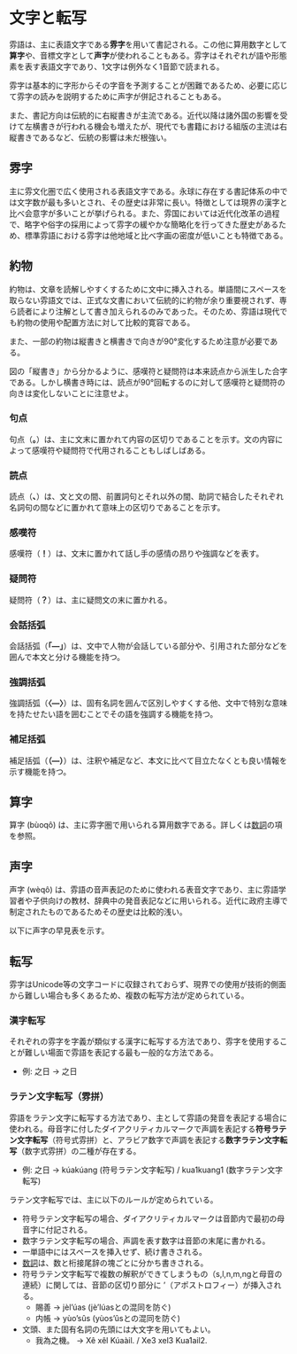 
# 文字と転写

雰語は、主に表語文字である**雰字**を用いて書記される。この他に算用数字として**算字**や、音標文字として**声字**が使われることもある。雰字はそれぞれが語や形態素を表す表語文字であり、1文字は例外なく1音節で読まれる。

雰字は基本的に字形からその字音を予測することが困難であるため、必要に応じて雰字の読みを説明するために声字が併記されることもある。

また、書記方向は伝統的に右縦書きが主流である。近代以降は諸外国の影響を受けて左横書きが行われる機会も増えたが、現代でも書籍における組版の主流は右縦書きであるなど、伝統の影響は未だ根強い。

## 雰字

主に雰文化圏で広く使用される表語文字である。永球に存在する書記体系の中では文字数が最も多いとされ、その歴史は非常に長い。特徴としては現界の漢字と比べ会意字が多いことが挙げられる。また、雰国においては近代化改革の過程で、略字や俗字の採用によって雰字の緩やかな簡略化を行ってきた歴史があるため、標準雰語における雰字は他地域と比べ字画の密度が低いことも特徴である。

## 約物

約物は、文章を読解しやすくするために文中に挿入される。単語間にスペースを取らない雰語文では、正式な文書において伝統的に約物が余り重要視されず、専ら読者により注解として書き加えられるのみであった。そのため、雰語は現代でも約物の使用や配置方法に対して比較的寛容である。

また、一部の約物は縦書きと横書きで向きが90°変化するため注意が必要である。

<ScrollableImg src="/phun-grammar/marks.png" height={300}/>

図の「縦書き」から分かるように、感嘆符と疑問符は本来読点から派生した合字である。しかし横書き時には、読点が90°回転するのに対して感嘆符と疑問符の向きは変化しないことに注意せよ。

### 句点

句点（<PText>**。**</PText>）は、主に文末に置かれて内容の区切りであることを示す。文の内容によって感嘆符や疑問符で代用されることもしばしばある。

### 読点

読点（<PText>**、**</PText>）は、文と文の間、前置詞句とそれ以外の間、助詞で結合したそれぞれ名詞句の間などに置かれて意味上の区切りであることを示す。

### 感嘆符

感嘆符（<PText>**！**</PText>）は、文末に置かれて話し手の感情の昂りや強調などを表す。

### 疑問符

疑問符（<PText>**？**</PText>）は、主に疑問文の末に置かれる。

### 会話括弧

会話括弧（<PText>**「―」**</PText>）は、文中で人物が会話している部分や、引用された部分などを囲んで本文と分ける機能を持つ。

### 強調括弧

強調括弧（<PText>**〈―〉**</PText>）は、固有名詞を囲んで区別しやすくする他、文中で特別な意味を持たせたい語を囲むことでその語を強調する機能を持つ。

### 補足括弧

補足括弧（<PText>**（―）**</PText>）は、注釈や補足など、本文に比べて目立たなくとも良い情報を示す機能を持つ。

## 算字

算字 (<PText>bùoqô</PText>) は、主に雰字圏で用いられる算用数字である。詳しくは[数詞](./08)の項を参照。

## 声字

声字 (<PText>wèqô</PText>) は、雰語の音声表記のために使われる表音文字であり、主に雰語学習者や子供向けの教材、辞典中の発音表記などに用いられる。近代に政府主導で制定されたものであるためその歴史は比較的浅い。

以下に声字の早見表を示す。

<ScrollableImg src="/phun-grammar/weqo.png" height={700}/>

## 転写

雰字はUnicode等の文字コードに収録されておらず、現界での使用が技術的側面から難しい場合も多くあるため、複数の転写方法が定められている。

### 漢字転写

それぞれの雰字を字義が類似する漢字に転写する方法であり、雰字を使用することが難しい場面で雰語を表記する最も一般的な方法である。

- 例: <span className="phun">之日</span> → <PText>之日</PText>

### ラテン文字転写（雰拼）

雰語をラテン文字に転写する方法であり、主として雰語の発音を表記する場合に使われる。母音字に付したダイアクリティカルマークで声調を表記する**符号ラテン文字転写**（符号式雰拼）と、アラビア数字で声調を表記する**数字ラテン文字転写**（数字式雰拼）の二種が存在する。

- 例: <span className="phun">之日</span> → <PText>kúakúang</PText> (符号ラテン文字転写) / <PText>kua1kuang1</PText> (数字ラテン文字転写)

ラテン文字転写では、主に以下のルールが定められている。

- 符号ラテン文字転写の場合、ダイアクリティカルマークは音節内で最初の母音字に付記される。
- 数字ラテン文字転写の場合、声調を表す数字は音節の末尾に書かれる。
- 一単語中にはスペースを挿入せず、続け書きされる。
- [数詞](./08)は、数と桁接尾辞の塊ごとに分かち書きされる。
- 符号ラテン文字転写で複数の解釈ができてしまうもの（s,l,n,m,ngと母音の連続）に関しては、音節の区切り部分に ’（アポストロフィー）が挿入される。
  - <PText>賜善</PText> → <PText>jèl’úas</PText> (<PText>jè’lúas</PText>との混同を防ぐ)
  - <PText>内帳</PText> → <PText>yùo’sûs</PText> (<PText>yùos’ûs</PText>との混同を防ぐ)
- 文頭、また固有名詞の先頭には大文字を用いてもよい。
  - <PText>我為之機。</PText> → <PText>Xê xêl Kúaàil.</PText> / <PText>Xe3 xel3 Kua1ail2.</PText>